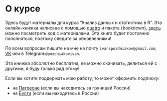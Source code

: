# О курсе {#sec-about}

Здесь будут материалы для курса "Анализ данных и статистика в R". Эта онлайн-книжка написана с помощью [quatro](https://quarto.org) и пакета {bookdown}, [здесь](https://github.com/Pozdniakov/tidy_stats) можно посмотреть код с материалами. Эта книга будет постоянно пополняться, поэтому следите за обновлениями!

По всем вопросам пишите на мне на почту `ivanspozdniakov@gmail.com`, [VK](https://vk.com/id247411462) или в Telegram:`@pozdniakovivan`.

Эта книжка абсолютно бесплатна, ее можно скачивать, делиться ей с другими, я буду только рад этому!

Если вы хотите поддержать мою работу, то может оформить подписку:

-   на [Патреоне](https://patreon.com/pozdniakov_rstats) (если вы находитесь за границей России)
-   на [Бусти](https://boosty.to/pozdniakov_rstats) (если вы находитесь в России)
